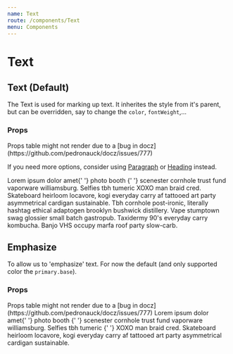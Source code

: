 ```yaml
---
name: Text
route: /components/Text
menu: Components
---
```



# Text

## Text (Default)

The Text is used for marking up text. It inherites the style from it's parent, but can be overridden, say to change the `color`, `fontWeight`,...

### Props

<Props of={Text} />
Props table might not render due to a [bug in docz](https://github.com/pedronauck/docz/issues/777)

If you need more options, consider using [Paragraph](components/Paragraph) or [Heading](components/Heading) instead.

<Playground>
  <Paragraph>
    Lorem ipsum dolor amet{' '}
    <Text color="primary.dark" fontWeight="bold">
      photo booth
    </Text>{' '}
    scenester cornhole trust fund vaporware williamsburg. Selfies tbh tumeric
    XOXO man braid cred. Skateboard heirloom locavore, kogi everyday carry af
    tattooed art party asymmetrical cardigan sustainable. Tbh cornhole
    post-ironic, literally hashtag ethical adaptogen brooklyn bushwick
    distillery. Vape stumptown swag glossier small batch gastropub. Taxidermy
    90's everyday carry kombucha. Banjo VHS occupy marfa roof party slow-carb.
  </Paragraph>
</Playground>

## Emphasize

To allow us to 'emphasize' text. For now the default (and only supported color the `primary.base`).

### Props

<Props of={Emphasize} />
Props table might not render due to a [bug in docz](https://github.com/pedronauck/docz/issues/777)

<Playground>
  <Paragraph>
    Lorem ipsum dolor amet{' '}
    <Emphasize>
      photo booth
    </Emphasize>{' '}
    scenester cornhole trust fund vaporware williamsburg. 
    <Emphasize color="neutral.base">
      Selfies tbh tumeric
    </Emphasize>{' '}
    XOXO man braid cred. Skateboard heirloom locavore, kogi everyday carry af
    tattooed art party asymmetrical cardigan sustainable.
  </Paragraph>
</Playground>
